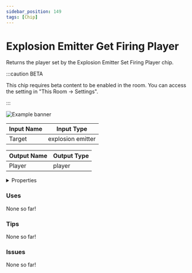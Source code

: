 ```yaml
---
sidebar_position: 149
tags: [Chip]
---
```


# Explosion Emitter Get Firing Player

Returns the player set by the Explosion Emitter Set Firing Player chip.

:::caution BETA

This chip requires beta content to be enabled in the room. You can access the setting in "This Room -> Settings".

:::

![Example banner](./assets/36cd4562-2c1f-43e3-ba90-56daa0cb7339.svg)

| Input Name | Input Type |
|-----------|-----------|
| Target | explosion emitter |

| Output Name | Output Type |
|-----------|-----------|
| Player | player |


<details>
  <summary>Properties</summary>
  <div>
    <div>
    <table>
      <thead>
        <tr>
          <th>Is beta required?</th>
          <th>✅</th>
        </tr>
        <tr>
          <th>Is this chip a trolling risk?</th>
          <th>❌</th>
        </tr>
        <tr>
          <th>Chip UUPD</th>
          <th>._uuid</th>
        </tr>
      </thead>
    </table>
    </div>
  </div>
</details>

### Uses

None so far!

### Tips

None so far!

### Issues

None so far!